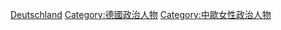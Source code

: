 [[Category:欧洲各国女性政治人物|Deutschland]]
[[Category:德國政治人物|Category:德國政治人物]]
[[Category:中歐女性政治人物|Category:中歐女性政治人物]]